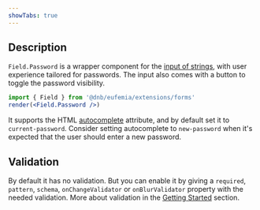 ```yaml
---
showTabs: true
---
```


## Description

`Field.Password` is a wrapper component for the [input of strings](/uilib/extensions/forms/base-fields/String), with user experience tailored for passwords. The input also comes with a button to toggle the password visibility.

```jsx
import { Field } from '@dnb/eufemia/extensions/forms'
render(<Field.Password />)
```

It supports the HTML [autocomplete](https://developer.mozilla.org/en-US/docs/Web/HTML/Attributes/autocomplete) attribute, and by default set it to `current-password`. Consider setting autocomplete to `new-password` when it's expected that the user should enter a new password.

## Validation

By default it has no validation. But you can enable it by giving a `required`, `pattern`, `schema`, `onChangeValidator` or `onBlurValidator` property with the needed validation. More about validation in the [Getting Started](/uilib/extensions/forms/getting-started/#validation-and-error-handling) section.
